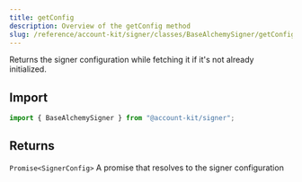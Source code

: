 ```yaml
---
title: getConfig
description: Overview of the getConfig method
slug: /reference/account-kit/signer/classes/BaseAlchemySigner/getConfig
---
```



Returns the signer configuration while fetching it if it's not already initialized.

## Import

```ts
import { BaseAlchemySigner } from "@account-kit/signer";
```

## Returns

`Promise<SignerConfig>`
A promise that resolves to the signer configuration
